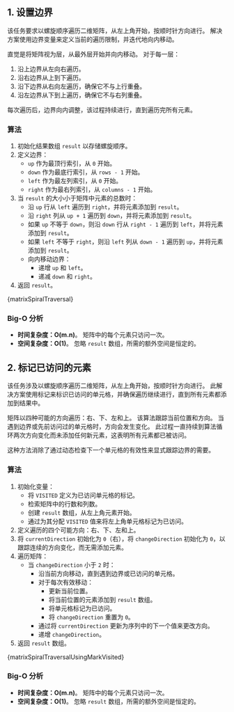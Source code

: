 

## 1. 设置边界

该任务要求以螺旋顺序遍历二维矩阵，从左上角开始，按顺时针方向进行。 解决方案使用边界变量来定义当前的遍历限制，并迭代地向内移动。

直觉是将矩阵视为层，从最外层开始并向内移动。 对于每一层：

1. 沿上边界从左向右遍历。
2. 沿右边界从上到下遍历。
3. 沿下边界从右向左遍历，确保它不与上行重叠。
4. 沿左边界从下到上遍历，确保它不与右列重叠。

每次遍历后，边界向内调整，该过程持续进行，直到遍历完所有元素。

### 算法

1. 初始化结果数组 `result` 以存储螺旋顺序。
2. 定义边界：
   * `up` 作为最顶行索引，从 `0` 开始。
   * `down` 作为最底行索引，从 `rows - 1` 开始。
   * `left` 作为最左列索引，从 `0` 开始。
   * `right` 作为最右列索引，从 `columns - 1` 开始。
3. 当 `result` 的大小小于矩阵中元素的总数时：
   * 沿 `up` 行从 `left` 遍历到 `right`，并将元素添加到 `result`。
   * 沿 `right` 列从 `up + 1` 遍历到 `down`，并将元素添加到 `result`。
   * 如果 `up` 不等于 `down`，则沿 `down` 行从 `right - 1` 遍历到 `left`，并将元素添加到 `result`。
   * 如果 `left` 不等于 `right`，则沿 `left` 列从 `down - 1` 遍历到 `up`，并将元素添加到 `result`。
   * 向内移动边界：
     * 递增 `up` 和 `left`。
     * 递减 `down` 和 `right`。
4. 返回 `result`。

<MDXCodeBlock>
  {matrixSpiralTraversal}
</MDXCodeBlock>

### Big-O 分析

* **时间复杂度：O(m.n)**。 矩阵中的每个元素只访问一次。
* **空间复杂度：O(1)**。 忽略 `result` 数组，所需的额外空间是恒定的。

## 2. 标记已访问的元素

该任务涉及以螺旋顺序遍历二维矩阵，从左上角开始，按顺时针方向进行。 此解决方案使用标记来标识已访问的单元格，并确保遍历继续进行，直到所有元素都添加到结果中。

矩阵以四种可能的方向遍历：右、下、左和上。 该算法跟踪当前位置和方向。 当遇到边界或先前访问过的单元格时，方向会发生变化。 此过程一直持续到算法循环两次方向变化而未添加任何新元素，这表明所有元素都已被访问。

这种方法消除了通过动态检查下一个单元格的有效性来显式跟踪边界的需要。

### 算法

1. 初始化变量：
   * 将 `VISITED` 定义为已访问单元格的标记。
   * 检索矩阵中的行数和列数。
   * 创建 `result` 数组，从左上角元素开始。
   * 通过为其分配 `VISITED` 值来将左上角单元格标记为已访问。
2. 定义遍历的四个可能方向：右、下、左和上。
3. 将 `currentDirection` 初始化为 `0`（右），将 `changeDirection` 初始化为 `0`，以跟踪连续的方向变化，而无需添加元素。
4. 遍历矩阵：
   * 当 `changeDirection` 小于 `2` 时：
     * 沿当前方向移动，直到遇到边界或已访问的单元格。
     * 对于每次有效移动：
       * 更新当前位置。
       * 将当前位置的元素添加到 `result` 数组。
       * 将单元格标记为已访问。
       * 将 `changeDirection` 重置为 `0`。
     * 通过将 `currentDirection` 更新为序列中的下一个值来更改方向。
     * 递增 `changeDirection`。
5. 返回 `result` 数组。

<MDXCodeBlock>
  {matrixSpiralTraversalUsingMarkVisited}
</MDXCodeBlock>

### Big-O 分析

* **时间复杂度：O(m.n)**。 矩阵中的每个元素只访问一次。
* **空间复杂度：O(1)**。 忽略 `result` 数组，所需的额外空间是恒定的。
